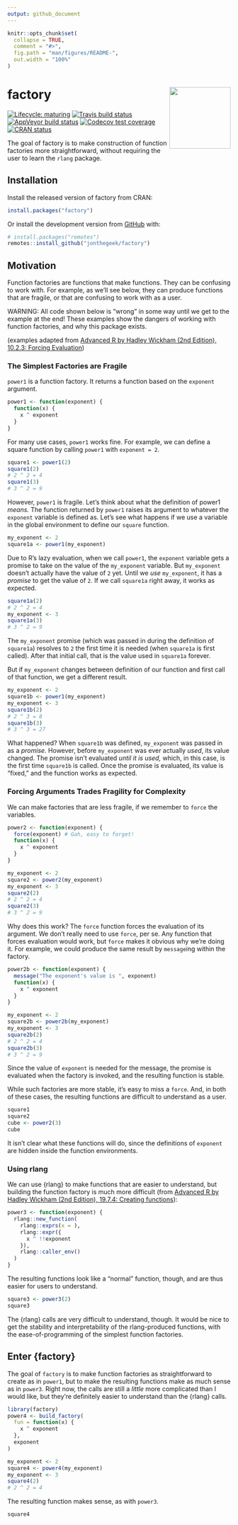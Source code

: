 ```yaml
---
output: github_document
---
```


<!-- README.md is generated from README.Rmd. Please edit that file -->

```r
knitr::opts_chunk$set(
  collapse = TRUE,
  comment = "#>",
  fig.path = "man/figures/README-",
  out.width = "100%"
)
```
# factory <img src='man/figures/factory.png' align="right" height="138.5" />

<!-- badges: start -->
[![Lifecycle: maturing](https://img.shields.io/badge/lifecycle-maturing-blue.svg)](https://www.tidyverse.org/lifecycle/#maturing)
[![Travis build status](https://travis-ci.org/jonthegeek/factory.svg?branch=master)](https://travis-ci.org/jonthegeek/factory)
[![AppVeyor build status](https://ci.appveyor.com/api/projects/status/github/jonthegeek/factory?branch=master&svg=true)](https://ci.appveyor.com/project/jonthegeek/factory)
[![Codecov test coverage](https://codecov.io/gh/jonthegeek/factory/branch/master/graph/badge.svg)](https://codecov.io/gh/jonthegeek/factory?branch=master)
[![CRAN status](https://www.r-pkg.org/badges/version/factory)](https://CRAN.R-project.org/package=factory)
<!-- badges: end -->

The goal of factory is to make construction of function factories more straightforward, without requiring the user to learn the `rlang` package.

## Installation

Install the released version of factory from CRAN:

```r
install.packages("factory")
```

Or install the development version from [GitHub](https://github.com/jonthegeek/factory) with:

```r
# install.packages("remotes")
remotes::install_github("jonthegeek/factory")
```

## Motivation

Function factories are functions that make functions. 
They can be confusing to work with. 
For example, as we'll see below, they can produce functions that are fragile, or that are confusing to work with as a user.

WARNING: All code shown below is "wrong" in some way until we get to the example at the end! These examples show the dangers of working with function factories, and why this package exists.

(examples adapted from [Advanced R by Hadley Wickham (2nd Edition), 10.2.3: Forcing Evaluation](https://adv-r.hadley.nz/function-factories.html#forcing-evaluation))

### The Simplest Factories are Fragile

`power1` is a function factory. 
It returns a function based on the `exponent` argument.

```r
power1 <- function(exponent) {
  function(x) {
    x ^ exponent
  }
}
```

For many use cases, `power1` works fine.
For example, we can define a square function by calling `power1` with `exponent = 2`.

```r
square1 <- power1(2)
square1(2)
# 2 ^ 2 = 4
square1(3)
# 3 ^ 2 = 9
```

However, `power1` is fragile. 
Let's think about what the definition of power1 *means.* 
The function returned by `power1` raises its argument to whatever the `exponent` variable is defined as.
Let's see what happens if we use a variable in the global environment to define our `square` function.

```r
my_exponent <- 2
square1a <- power1(my_exponent)
```

Due to R's lazy evaluation, when we call `power1`, the `exponent` variable gets a promise to take on the value of the `my_exponent` variable.
But `my_exponent` doesn't actually have the value of `2` yet.
Until we *use* `my_exponent`, it has a *promise* to get the value of `2`.
If we call `square1a` right away, it works as expected.

```r
square1a(2)
# 2 ^ 2 = 4
my_exponent <- 3
square1a(3)
# 3 ^ 2 = 9
```

The `my_exponent` promise (which was passed in during the definition of `square1a`) resolves to `2` the first time it is needed (when `square1a` is first called). 
After that initial call, that is the value used in `square1a` forever.

But if `my_exponent` changes between definition of our function and first call of that function, we get a different result.

```r
my_exponent <- 2
square1b <- power1(my_exponent)
my_exponent <- 3
square1b(2)
# 2 ^ 3 = 8
square1b(3)
# 3 ^ 3 = 27
```

What happened? 
When `square1b` was defined, `my_exponent` was passed in as a *promise.* 
However, before `my_exponent` was ever actually *used*, its value changed.
The promise isn't evaluated *until it is used,* which, in this case, is the first time `square1b` is called.
Once the promise is evaluated, its value is "fixed," and the function works as expected.

### Forcing Arguments Trades Fragility for Complexity

We can make factories that are less fragile, if we remember to `force` the variables.

```r
power2 <- function(exponent) {
  force(exponent) # Gah, easy to forget!
  function(x) {
    x ^ exponent
  }
}

my_exponent <- 2
square2 <- power2(my_exponent)
my_exponent <- 3
square2(2)
# 2 ^ 2 = 4
square2(3)
# 3 ^ 2 = 9
```

Why does this work?
The `force` function forces the evaluation of its argument.
We don't really need to use `force`, per se. 
Any function that forces evaluation would work, but `force` makes it obvious why we're doing it.
For example, we could produce the same result by `message`ing within the factory.

```r
power2b <- function(exponent) {
  message("The exponent's value is ", exponent)
  function(x) {
    x ^ exponent
  }
}

my_exponent <- 2
square2b <- power2b(my_exponent)
my_exponent <- 3
square2b(2)
# 2 ^ 2 = 4
square2b(3)
# 3 ^ 2 = 9
```

Since the value of `exponent` is needed for the message, the promise is evaluated when the factory is invoked, and the resulting function is stable.

While such factories are more stable, it's easy to miss a `force`.
And, in both of these cases, the resulting functions are difficult to understand as a user.

```r
square1
square2
cube <- power2(3)
cube
```

It isn't clear what these functions will do, since the definitions of `exponent` are hidden inside the function environments.

### Using rlang

We can use {rlang} to make functions that are easier to understand, but building the function factory is much more difficult (from [Advanced R by Hadley Wickham (2nd Edition), 19.7.4: Creating functions](https://adv-r.hadley.nz/quasiquotation.html#new-function)): 

```r
power3 <- function(exponent) {
  rlang::new_function(
    rlang::exprs(x = ), 
    rlang::expr({
      x ^ !!exponent
    }), 
    rlang::caller_env()
  )
}
```

The resulting functions look like a "normal" function, though, and are thus easier for users to understand.

```r
square3 <- power3(2)
square3
```

The {rlang} calls are very difficult to understand, though.
It would be nice to get the stability and interpretability of the rlang-produced functions, with the ease-of-programming of the simplest function factories.


## Enter {factory}

The goal of `factory` is to make function factories as straightforward to create as in `power1`, but to make the resulting functions make as much sense as in `power3`.
Right now, the calls are still a *little* more complicated than I would like, but they're definitely easier to understand than the {rlang} calls.

```r
library(factory)
power4 <- build_factory(
  fun = function(x) {
    x ^ exponent
  },
  exponent
)

my_exponent <- 2
square4 <- power4(my_exponent)
my_exponent <- 3
square4(2)
# 2 ^ 2 = 4
```

The resulting function makes sense, as with `power3`.

```r
square4
```
